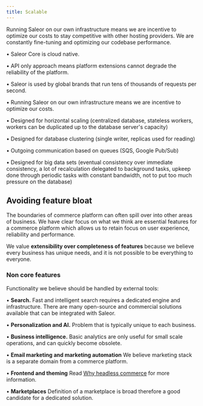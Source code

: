 ```yaml
---
title: Scalable
---
```


Running Saleor on our own infrastructure means
we are incentive to optimize our costs to stay competitive with other hosting providers.
We are constantly fine-tuning and optimizing our codebase performance.

• Saleor Core is cloud native.

• API only approach means platform extensions cannot degrade the reliability of the platform.

• Saleor is used by global brands that run tens of thousands of requests per second.

• Running Saleor on our own infrastructure means
we are incentive to optimize our costs.

• Designed for horizontal scaling
(centralized database, stateless workers, workers can be duplicated up to the database server's capacity)

• Designed for database clustering (single writer, replicas used for reading)

• Outgoing communication based on queues (SQS, Google Pub/Sub)

• Designed for big data sets
(eventual consistency over immediate consistency, a lot of recalculation delegated to background tasks,
upkeep done through periodic tasks with constant bandwidth, not to put too much pressure on the database)

## Avoiding feature bloat

The boundaries of commerce platform can often spill over into other areas of business.
We have clear focus on what we think are essential features for a commerce platform
which allows us to retain focus on user experience, reliability and performance.

We value **extensibility over completeness of features** because we believe every business has unique needs,
and it is not possible to be everything to everyone.

### Non core features

Functionality we believe should be handled by external tools:

• **Search.**
Fast and intelligent search requires a dedicated engine and infrastructure.
There are many open-source and commercial solutions available that can be integrated with Saleor.

• **Personalization and AI.** Problem that is typically unique to each business.

• **Business intelligence.**
Basic analytics are only useful for small scale operations, and can quickly become obsolete.

• **Email marketing and marketing automation**
We believe marketing stack is a separate domain from a commerce platform.

• **Frontend and theming**
Read [Why headless commerce](overview/why-saleor/headless.mdx) for more information.

• **Marketplaces**
Definition of a marketplace is broad therefore a good candidate for a dedicated solution.
